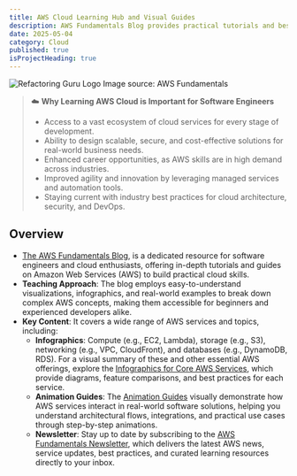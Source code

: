```yaml
---
title: AWS Cloud Learning Hub and Visual Guides
description: AWS Fundamentals Blog provides practical tutorials and best practices for mastering AWS services, focusing on real-world applications for software engineers using visualizations and hands-on examples to simplify cloud computing concepts.
date: 2025-05-04
category: Cloud
published: true
isProjectHeading: true
---
```


<div style={{ display: 'flex', flexDirection: 'column', alignItems: 'center', margin: '2rem 0' }}>
  <img
    src="/images/aws-fundamentals.png"
    alt="Refactoring Guru Logo"
    style={{
      display: 'block',
      maxWidth: '800px',
      width: '100%',
      border: '2px solid #e5e7eb',
      borderRadius: '16px',
      boxShadow: '0 4px 24px rgba(0,0,0,0.08)',
    }}
  />
  <span style={{ color: '#6b7280', fontSize: '0.95rem', fontStyle: 'italic' }}>
    Image source: AWS Fundamentals
  </span>
</div>


> ☁️ **Why Learning AWS Cloud is Important for Software Engineers**
>
> - Access to a vast ecosystem of cloud services for every stage of development.
> - Ability to design scalable, secure, and cost-effective solutions for real-world business needs.
> - Enhanced career opportunities, as AWS skills are in high demand across industries.
> - Improved agility and innovation by leveraging managed services and automation tools.
> - Staying current with industry best practices for cloud architecture, security, and DevOps.

## Overview
- [The AWS Fundamentals Blog](https://awsfundamentals.com/blog), is a dedicated resource for software engineers and cloud enthusiasts, offering in-depth tutorials and guides on Amazon Web Services (AWS) to build practical cloud skills.
- **Teaching Approach**: The blog employs easy-to-understand visualizations, infographics, and real-world examples to break down complex AWS concepts, making them accessible for beginners and experienced developers alike.
- **Key Content**: It covers a wide range of AWS services and topics, including:
  - **Infographics**: Compute (e.g., EC2, Lambda), storage (e.g., S3), networking (e.g., VPC, CloudFront), and databases (e.g., DynamoDB, RDS). For a visual summary of these and other essential AWS offerings, explore the [Infographics for Core AWS Services](https://awsfundamentals.com/infographics), which provide diagrams, feature comparisons, and best practices for each service.
  - **Animation Guides**: The [Animation Guides](https://awsfundamentals.com/animations) visually demonstrate how AWS services interact in real-world software solutions, helping you understand architectural flows, integrations, and practical use cases through step-by-step animations.
  - **Newsletter**: Stay up to date by subscribing to the [AWS Fundamentals Newsletter](https://awsfundamentals.com/newsletter), which delivers the latest AWS news, service updates, best practices, and curated learning resources directly to your inbox.
